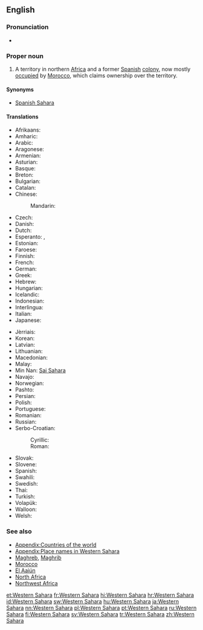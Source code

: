 ==English==
{{wikipedia}}
{{commons cat}}
{{wikivoyage}}
{{Wikinews|Portal:Western Sahara}}

===Pronunciation===
* {{audio|En-us-Western Sahara.ogg|Audio (US)}}

===Proper noun===
{{en-proper noun|head=[[western|Western]] [[Sahara]]}}

# A territory in northern [[Africa]] and a former [[Spain|Spanish]] [[colony]], now mostly [[occupation|occupied]] by [[Morocco]], which claims ownership over the territory.

====Synonyms====
* {{sense|territory}} [[Spanish Sahara]]

====Translations====
{{trans-top|a territory in northern Africa}}
* Afrikaans: {{t-|af|Wes-Sahara}}
* Amharic: {{t-|am|ምዕራባዊ ሣህራ}}
* Arabic: {{t-|ar|الصحراء الغربية|f|tr=al-SaHraa’ al-gharbíyya}}
* Aragonese: {{t-|an|Sajara Ozidental|m}}
* Armenian: {{t-|hy|Արևմտյան Սահարա|tr=Arevmtyan Sahara}}
* Asturian: {{t-|ast|Sahara Occidental|m}}
* Basque: {{t-|eu|Mendebaldeko Sahara}}
* Breton: {{t-|br|Sahara ar C'hornaoueg}}
* Bulgarian: {{t-|bg|Западна Сахара|f|tr=Zapadna Sakhara}}
* Catalan: {{t-|ca|Sàhara Occidental|m}}
* Chinese:
*: Mandarin: {{t|cmn|西撒哈拉|tr=Xī-Sāhālā|sc=Hani}}
* Czech: {{t-|cs|Západní Sahara|f}}
* Danish: {{t-|da|Vestsahara}}
* Dutch: {{t-|nl|Westelijke Sahara}}
* Esperanto: {{t-|eo|Okcidenta Saharo}}, {{t-|eo|Saharo Okcidenta}}
* Estonian: {{t-|et|Lääne-Sahara}}
* Faroese: {{t-|fo|Vestursahara|f|n}}
* Finnish: {{t-|fi|Länsi-Sahara}}
* French: {{t+|fr|Sahara occidental|m}}
* German: {{t+|de|Westsahara|f}}
* Greek: {{t+|el|Δυτική Σαχάρα|f|tr=Dytikí Sahára}}
* Hebrew: {{t-|he|סהרה המערבית|f|tr=Sahara ha-Ma'aravit}}
* Hungarian: {{t+|hu|Nyugat-Szahara}}
* Icelandic: {{t-|is|Vestur-Sahara}}
* Indonesian: {{t-|id|Sahara Barat}}
* Interlingua: {{t-|ia|Sahara Occidental}}
* Italian: {{t-|it|Sahara Occidentale|m}}
* Japanese: {{t-|ja|西サハラ|tr=Nishi-Sahara}}
{{trans-mid}}
* Jèrriais: {{tø|roa-jer|Sahara du Vouêt|m}}
* Korean: {{t-|ko|서사하라|tr=Seo-Sahara|sc=Hang}}
* Latvian: {{t-|lv|Rietumsahāra}}
* Lithuanian: {{t+|lt|Vakarų Sachara}}
* Macedonian: {{t-|mk|Западна Сахара|f|tr=Západna Sahára}}
* Malay: {{t-|ms|Sahara Barat}}
* Min Nan: [[Sai Sahara]]
* Navajo: {{tø|nv|Kéyah Sahééwa Eʼeʼaahjí Siʼánígíí}}
* Norwegian: {{t-|no|Vest-Sahara}}
* Pashto: {{t-|ps|لوېديځه صحارا|sc=ps-Arab}}
* Persian: {{t-|fa|صحرای غربی|tr=sahâra gharbi}}
* Polish: {{t+|pl|Sahara Zachodnia|f}}
* Portuguese: {{t+|pt|Saara Ocidental|m}}
* Romanian: {{t-|ro|Sahara Occidentală|f}}
* Russian: {{t-|ru|Западная Сахара|f|tr=Západnaja Saxára}}
* Serbo-Croatian:
*: Cyrillic: {{t-|sh|Западна Сахара|f}}
*: Roman: {{t-|sh|Zapadna Sahara|f}}
* Slovak: {{t-|sk|Západná Sahara|f}}
* Slovene: {{t+|sl|Zahódna Sahára|f}}
* Spanish: {{t+|es|Sahara Occidental|m}}
* Swahili: {{t+|sw|Sahara Magharibi}}
* Swedish: {{t+|sv|Västsahara}}
* Thai: {{t-|th|ซาฮาราตะวันตก|tr=saa-haa-raa-dtà-wan-dtòk }}
* Turkish: {{t+|tr|Batı Sahra}}
* Volapük: {{t-|vo|Sahar Vesüdik}}
* Walloon: {{t-|wa|Sara Coûtchantrece}}
* Welsh: {{t-|cy|Gorllewin Sahara}}
{{trans-bottom}}

===See also===
* [[Appendix:Countries of the world]]
* [[Appendix:Place names in Western Sahara]]
* [[Maghreb]], [[Maghrib]]
* [[Morocco]]
* [[El Aaiún]]
* [[North Africa]]
* [[Northwest Africa]]

[[et:Western Sahara]]
[[fr:Western Sahara]]
[[hi:Western Sahara]]
[[hr:Western Sahara]]
[[id:Western Sahara]]
[[sw:Western Sahara]]
[[hu:Western Sahara]]
[[ja:Western Sahara]]
[[nn:Western Sahara]]
[[pl:Western Sahara]]
[[pt:Western Sahara]]
[[ru:Western Sahara]]
[[fi:Western Sahara]]
[[sv:Western Sahara]]
[[tr:Western Sahara]]
[[zh:Western Sahara]]